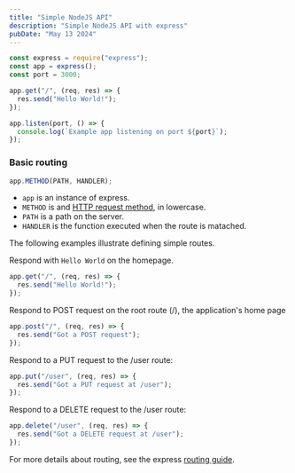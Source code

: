 ```yaml
---
title: "Simple NodeJS API"
description: "Simple NodeJS API with express"
pubDate: "May 13 2024"
---
```


```javascript
const express = require("express");
const app = express();
const port = 3000;

app.get("/", (req, res) => {
  res.send("Hello World!");
});

app.listen(port, () => {
  console.log(`Example app listening on port ${port}`);
});
```

### Basic routing

```javascript
app.METHOD(PATH, HANDLER);
```

- `app` is an instance of express.
- `METHOD` is and <a href="https://en.wikipedia.org/wiki/HTTP#Request_methods" target="_blank">HTTP request method</a>, in lowercase.
- `PATH` is a path on the server.
- `HANDLER` is the function executed when the route is matached.

The following examples illustrate defining simple routes.

Respond with `Hello World` on the homepage.

```javascript
app.get("/", (req, res) => {
  res.send("Hello World!");
});
```

Respond to POST request on the root route (/), the application's home page

```javascript
app.post("/", (req, res) => {
  res.send("Got a POST request");
});
```

Respond to a PUT request to the /user route:

```javascript
app.put("/user", (req, res) => {
  res.send("Got a PUT request at /user");
});
```

Respond to a DELETE request to the /user route:

```javascript
app.delete("/user", (req, res) => {
  res.send("Got a DELETE request at /user");
});
```

For more details about routing, see the express <a href="https://expressjs.com/en/guide/routing.html" target="_blank">routing guide</a>.
